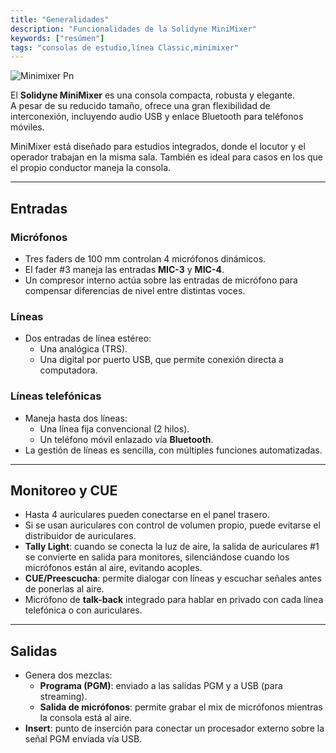 ```yaml
---
title: "Generalidades"
description: "Funcionalidades de la Solidyne MiniMixer"
keywords: ["resúmen"]
tags: "consolas de estudio,línea Classic,minimixer"
---
```


![Minimixer Pn](/images/thumbnails/minimixer.png)

El **Solidyne MiniMixer** es una consola compacta, robusta y elegante.\
A pesar de su reducido tamaño, ofrece una gran flexibilidad de interconexión, incluyendo audio USB y enlace Bluetooth para teléfonos móviles.

MiniMixer está diseñado para estudios integrados, donde el locutor y el operador trabajan en la misma sala. También es ideal para casos en los que el propio conductor maneja la consola.

---

## Entradas

### Micrófonos

- Tres faders de 100 mm controlan 4 micrófonos dinámicos.
- El fader #3 maneja las entradas **MIC-3** y **MIC-4**.
- Un compresor interno actúa sobre las entradas de micrófono para compensar diferencias de nivel entre distintas voces.

### Líneas

- Dos entradas de línea estéreo:
  - Una analógica (TRS).
  - Una digital por puerto USB, que permite conexión directa a computadora.

### Líneas telefónicas

- Maneja hasta dos líneas:
  - Una línea fija convencional (2 hilos).
  - Un teléfono móvil enlazado vía **Bluetooth**.
- La gestión de líneas es sencilla, con múltiples funciones automatizadas.

---

## Monitoreo y CUE

- Hasta 4 auriculares pueden conectarse en el panel trasero.
- Si se usan auriculares con control de volumen propio, puede evitarse el distribuidor de auriculares.
- **Tally Light**: cuando se conecta la luz de aire, la salida de auriculares #1 se convierte en salida para monitores, silenciándose cuando los micrófonos están al aire, evitando acoples.
- **CUE/Preescucha**: permite dialogar con líneas y escuchar señales antes de ponerlas al aire.
- Micrófono de **talk-back** integrado para hablar en privado con cada línea telefónica o con auriculares.

---

## Salidas

- Genera dos mezclas:
  - **Programa (PGM)**: enviado a las salidas PGM y a USB (para streaming).
  - **Salida de micrófonos**: permite grabar el mix de micrófonos mientras la consola está al aire.
- **Insert**: punto de inserción para conectar un procesador externo sobre la señal PGM enviada vía USB.